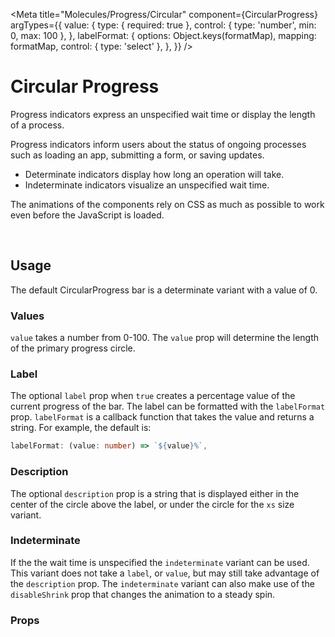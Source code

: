 


<Meta
  title="Molecules/Progress/Circular"
  component={CircularProgress}
  argTypes={{
    value: {
      type: { required: true },
      control: { type: 'number', min: 0, max: 100 },
    },
    labelFormat: {
      options: Object.keys(formatMap),
      mapping: formatMap,
      control: { type: 'select' },
    },
  }}
/>

# Circular Progress

Progress indicators express an unspecified wait time or display the length of a process.

Progress indicators inform users about the status of ongoing processes such as loading an app, submitting a form, or
saving updates.

- Determinate indicators display how long an operation will take.
- Indeterminate indicators visualize an unspecified wait time.

The animations of the components rely on CSS as much as possible to work even before the JavaScript is loaded.

<br />

## Usage

The default CircularProgress bar is a determinate variant with a value of 0.

### Values

`value` takes a number from 0-100. The `value` prop will determine the length of the primary progress circle.

### Label

The optional `label` prop when `true` creates a percentage value of the current progress of the bar. The label can be
formatted with the `labelFormat` prop. `labelFormat` is a callback function that takes the value and returns a string.
For example, the default is:

```ts
labelFormat: (value: number) => `${value}%`,
```

### Description

The optional `description` prop is a string that is displayed either in the center of the circle above the label, or
under the circle for the `xs` size variant.

### Indeterminate

If the the wait time is unspecified the `indeterminate` variant can be used. This variant does not take a `label`, or
`value`, but may still take advantage of the `description` prop. The `indeterminate` variant can also make use of the
`disableShrink` prop that changes the animation to a steady spin.

<Canvas>
  <Story name="Circular" story={stories.circular} />
</Canvas>

### Props

<ArgsTable story="Circular" />
